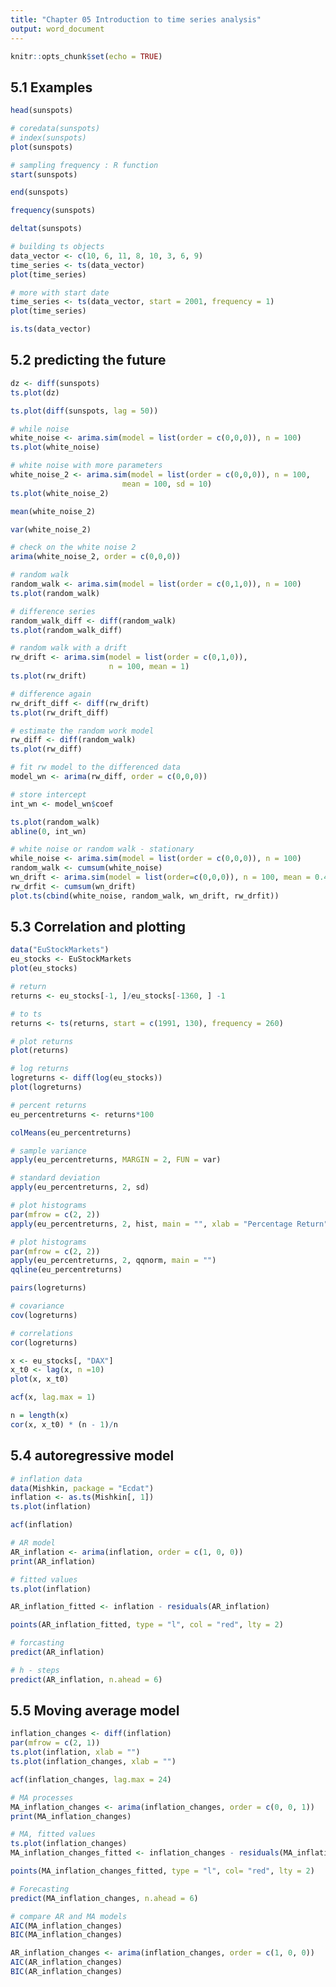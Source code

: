 ---
title: "Chapter 05 Introduction to time series analysis"
output: word_document
---

```{r setup, include=FALSE}
knitr::opts_chunk$set(echo = TRUE)
```
## 5.1 Examples
```{r}
head(sunspots)
```
```{r}
# coredata(sunspots)
# index(sunspots)
plot(sunspots)
```
```{r}
# sampling frequency : R function
start(sunspots)
```
```{r}
end(sunspots)
```
```{r}
frequency(sunspots)
```
```{r}
deltat(sunspots)
```
```{r}
# building ts objects
data_vector <- c(10, 6, 11, 8, 10, 3, 6, 9)
time_series <- ts(data_vector)
plot(time_series)
```
```{r}
# more with start date
time_series <- ts(data_vector, start = 2001, frequency = 1)
plot(time_series)
```
```{r}
is.ts(data_vector)
```
## 5.2 predicting the future
```{r}
dz <- diff(sunspots)
ts.plot(dz)
```
```{r}
ts.plot(diff(sunspots, lag = 50))
```
```{r}
# while noise
white_noise <- arima.sim(model = list(order = c(0,0,0)), n = 100)
ts.plot(white_noise)
```
```{r}
# white noise with more parameters
white_noise_2 <- arima.sim(model = list(order = c(0,0,0)), n = 100,
                         mean = 100, sd = 10)
ts.plot(white_noise_2)
```
```{r}
mean(white_noise_2)
```
```{r}
var(white_noise_2)
```
```{r}
# check on the white noise 2
arima(white_noise_2, order = c(0,0,0))
```
```{r}
# random walk
random_walk <- arima.sim(model = list(order = c(0,1,0)), n = 100)
ts.plot(random_walk)
```
```{r}
# difference series
random_walk_diff <- diff(random_walk)
ts.plot(random_walk_diff)
```
```{r}
# random walk with a drift
rw_drift <- arima.sim(model = list(order = c(0,1,0)), 
                      n = 100, mean = 1)
ts.plot(rw_drift)
```
```{r}
# difference again
rw_drift_diff <- diff(rw_drift)
ts.plot(rw_drift_diff)
```
```{r}
# estimate the random work model
rw_diff <- diff(random_walk)
ts.plot(rw_diff)
```
```{r}
# fit rw model to the differenced data
model_wn <- arima(rw_diff, order = c(0,0,0))

# store intercept
int_wn <- model_wn$coef

ts.plot(random_walk)
abline(0, int_wn)
```
```{r}
# white noise or random walk - stationary
while_noise <- arima.sim(model = list(order = c(0,0,0)), n = 100)
random_walk <- cumsum(white_noise)
wn_drift <- arima.sim(model = list(order=c(0,0,0)), n = 100, mean = 0.4)
rw_drfit <- cumsum(wn_drift)
plot.ts(cbind(white_noise, random_walk, wn_drift, rw_drfit))
```

## 5.3 Correlation and plotting
```{r}
data("EuStockMarkets")
eu_stocks <- EuStockMarkets
plot(eu_stocks)
```

```{r}
# return
returns <- eu_stocks[-1, ]/eu_stocks[-1360, ] -1

# to ts
returns <- ts(returns, start = c(1991, 130), frequency = 260)

# plot returns
plot(returns)
```

```{r}
# log returns
logreturns <- diff(log(eu_stocks))
plot(logreturns)
```

```{r}
# percent returns
eu_percentreturns <- returns*100

colMeans(eu_percentreturns)
```
```{r}
# sample variance
apply(eu_percentreturns, MARGIN = 2, FUN = var)
```
```{r}
# standard deviation
apply(eu_percentreturns, 2, sd)
```
```{r}
# plot histograms
par(mfrow = c(2, 2))
apply(eu_percentreturns, 2, hist, main = "", xlab = "Percentage Return")
```

```{r}
# plot histograms
par(mfrow = c(2, 2))
apply(eu_percentreturns, 2, qqnorm, main = "")
qqline(eu_percentreturns)
```
```{r}
pairs(logreturns)
```
```{r}
# covariance
cov(logreturns)
```
```{r}
# correlations
cor(logreturns)
```
```{r}
x <- eu_stocks[, "DAX"]
x_t0 <- lag(x, n =10)
plot(x, x_t0)
```
```{r}
acf(x, lag.max = 1)
```
```{r}
n = length(x)
cor(x, x_t0) * (n - 1)/n
```

## 5.4 autoregressive model
```{r}
# inflation data
data(Mishkin, package = "Ecdat")
inflation <- as.ts(Mishkin[, 1])
ts.plot(inflation)
```
```{r}
acf(inflation)
```
```{r}
# AR model
AR_inflation <- arima(inflation, order = c(1, 0, 0))
print(AR_inflation)
```
```{r}
# fitted values
ts.plot(inflation)

AR_inflation_fitted <- inflation - residuals(AR_inflation)

points(AR_inflation_fitted, type = "l", col = "red", lty = 2)
```
```{r}
# forcasting
predict(AR_inflation)
```
```{r}
# h - steps
predict(AR_inflation, n.ahead = 6)
```

## 5.5 Moving average model
```{r}
inflation_changes <- diff(inflation)
par(mfrow = c(2, 1))
ts.plot(inflation, xlab = "")
ts.plot(inflation_changes, xlab = "")
```
```{r}
acf(inflation_changes, lag.max = 24)
```
```{r}
# MA processes
MA_inflation_changes <- arima(inflation_changes, order = c(0, 0, 1)) 
print(MA_inflation_changes)
```

```{r}
# MA, fitted values
ts.plot(inflation_changes)
MA_inflation_changes_fitted <- inflation_changes - residuals(MA_inflation_changes)

points(MA_inflation_changes_fitted, type = "l", col= "red", lty = 2)
```
```{r}
# Forecasting
predict(MA_inflation_changes, n.ahead = 6)
```

```{r}
# compare AR and MA models
AIC(MA_inflation_changes)
BIC(MA_inflation_changes)
```
```{r}
AR_inflation_changes <- arima(inflation_changes, order = c(1, 0, 0)) 
AIC(AR_inflation_changes)
BIC(AR_inflation_changes)
```

